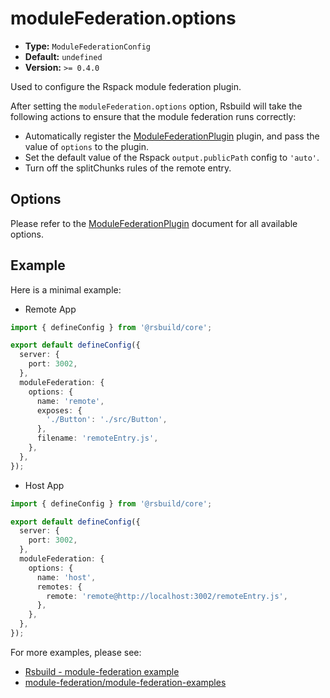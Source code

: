 # moduleFederation.options

- **Type:** `ModuleFederationConfig`
- **Default:** `undefined`
- **Version:** `>= 0.4.0`

Used to configure the Rspack module federation plugin.

After setting the `moduleFederation.options` option, Rsbuild will take the following actions to ensure that the module federation runs correctly:

- Automatically register the [ModuleFederationPlugin](https://rspack.dev/config/plugins#containermodulefederationplugin) plugin, and pass the value of `options` to the plugin.
- Set the default value of the Rspack `output.publicPath` config to `'auto'`.
- Turn off the splitChunks rules of the remote entry.

## Options

Please refer to the [ModuleFederationPlugin](https://rspack.dev/config/plugins#containermodulefederationplugin) document for all available options.

## Example

Here is a minimal example:

- Remote App

```ts title="remote/rsbuild.config.ts"
import { defineConfig } from '@rsbuild/core';

export default defineConfig({
  server: {
    port: 3002,
  },
  moduleFederation: {
    options: {
      name: 'remote',
      exposes: {
        './Button': './src/Button',
      },
      filename: 'remoteEntry.js',
    },
  },
});
```

- Host App

```ts title="host/rsbuild.config.ts"
import { defineConfig } from '@rsbuild/core';

export default defineConfig({
  server: {
    port: 3002,
  },
  moduleFederation: {
    options: {
      name: 'host',
      remotes: {
        remote: 'remote@http://localhost:3002/remoteEntry.js',
      },
    },
  },
});
```

For more examples, please see:

- [Rsbuild - module-federation example](https://github.com/web-infra-dev/rsbuild/tree/main/examples/module-federation)
- [module-federation/module-federation-examples](https://github.com/module-federation/module-federation-examples)
